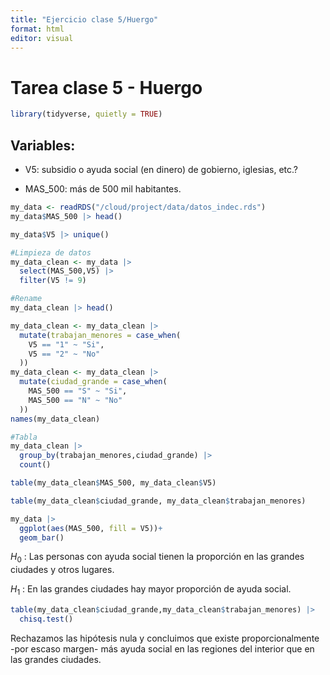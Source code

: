 ```yaml
---
title: "Ejercicio clase 5/Huergo"
format: html
editor: visual
---
```


# Tarea clase 5 - Huergo

```r
library(tidyverse, quietly = TRUE)
```

## Variables:

-   V5: subsidio o ayuda social (en dinero) de gobierno, iglesias, etc.?

-   MAS_500: más de 500 mil habitantes.

```r
my_data <- readRDS("/cloud/project/data/datos_indec.rds")
my_data$MAS_500 |> head()
```

```r
my_data$V5 |> unique()
```

```r
#Limpieza de datos
my_data_clean <- my_data |>
  select(MAS_500,V5) |>
  filter(V5 != 9)
```

```r
#Rename
my_data_clean |> head()
```

```r
my_data_clean <- my_data_clean |>
  mutate(trabajan_menores = case_when(
    V5 == "1" ~ "Si",
    V5 == "2" ~ "No"
  ))
my_data_clean <- my_data_clean |>
  mutate(ciudad_grande = case_when(
    MAS_500 == "S" ~ "Si",
    MAS_500 == "N" ~ "No"
  ))
names(my_data_clean)
```

```r
#Tabla
my_data_clean |>
  group_by(trabajan_menores,ciudad_grande) |>
  count()
```

```r
table(my_data_clean$MAS_500, my_data_clean$V5) 
```

```r
table(my_data_clean$ciudad_grande, my_data_clean$trabajan_menores) 
```

```r
my_data |>
  ggplot(aes(MAS_500, fill = V5))+
  geom_bar()
```

$H_0$ : Las personas con ayuda social tienen la proporción en las grandes ciudades y otros lugares.

$H_1$ : En las grandes ciudades hay mayor proporción de ayuda social.

```r
table(my_data_clean$ciudad_grande,my_data_clean$trabajan_menores) |>
  chisq.test()
```

Rechazamos las hipótesis nula y concluimos que existe proporcionalmente -por escaso margen- más ayuda social en las regiones del interior que en las grandes ciudades.
